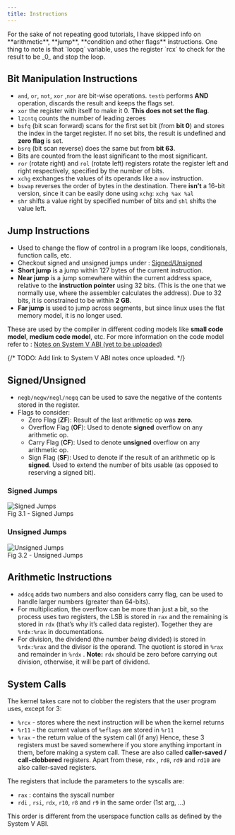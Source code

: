 ```yaml
---
title: Instructions
---
```



<Aside type="note">
    For the sake of not repeating good tutorials, I have skipped info on **arithmetic**, **jump**, **condition
    and other flags** instructions. One thing to note is that `loopq` variable, uses the register `rcx` to
    check for the result to be _0_ and stop the loop.
</Aside>

## Bit Manipulation Instructions

-   `and`, `or`, `not`, `xor` ,`nor` are bit-wise operations. `testb` performs **AND** operation, discards the
    result and keeps the flags set.
-   `xor` the register with itself to make it 0. **This does not set the flag**.
-   `lzcntq` counts the number of leading zeroes
-   `bsfq` (bit scan forward) scans for the first set bit (from **bit 0**) and stores the index in the target
    register. If no set bits, the result is undefined and **zero flag** is set.
-   `bsrq` (bit scan reverse) does the same but from **bit 63**.
-   Bits are counted from the least significant to the most significant.
-   `ror` (rotate right) and `rol` (rotate left) registers rotate the register left and right respectively,
    specified by the number of bits.
-   `xchg` exchanges the values of its operands like a `mov` instruction.
-   `bswap` reverses the order of bytes in the destination. There **isn’t** a 16-bit version, since it can be
    easily done using `xchg`: `xchg %ax %al`
-   `shr` shifts a value right by specified number of bits and `shl` shifts the value left.

## Jump Instructions

-   Used to change the flow of control in a program like loops, conditionals, function calls, etc.
-   Checkout signed and unsigned jumps under : [Signed/Unsigned](#signedunsigned)
-   **Short jump** is a jump within 127 bytes of the current instruction.
-   **Near jump** is a jump somewhere within the current address space, relative to the **instruction
    pointer** using 32 bits. (This is the one that we normally use, where the assembler calculates the
    address). Due to 32 bits, it is constrained to be within **2 GB**.
-   **Far jump** is used to jump across segments, but since linux uses the flat memory model, it is no longer
    used.

These are used by the compiler in different coding models like **small code model**, **medium code model**,
etc. For more information on the code model refer to : [Notes on System V ABI (yet to be uploaded)](#)

{/* TODO: Add link to System V ABI notes once uploaded. */}

## Signed/Unsigned

-   `negb/negw/negl/negq` can be used to save the negative of the contents stored in the register.
-   Flags to consider:
    -   Zero Flag (**ZF**): Result of the last arithmetic op was **zero**.
    -   Overflow Flag (**OF**): Used to denote **signed** overflow on any arithmetic op.
    -   Carry Flag (**CF**): Used to denote **unsigned** overflow on any arithmetic op.
    -   Sign Flag (**SF**): Used to denote if the result of an arithmetic op is **signed**. Used to extend the
        number of bits usable (as opposed to reserving a signed bit).

### Signed Jumps

<div>
    <Image src={jump_signed} alt="Signed Jumps" />
    <figcaption class="text-center">Fig 3.1 - Signed Jumps</figcaption>
</div>

### Unsigned Jumps

<div>
    <Image src={jump_unsigned} alt="Unsigned Jumps" />
    <figcaption class="text-center">Fig 3.2 - Unsigned Jumps</figcaption>
</div>

## Arithmetic Instructions

-   `addcq` adds two numbers and also considers carry flag, can be used to handle larger numbers (greater than
    64-bits).
-   For multiplication, the overflow can be more than just a bit, so the process uses two registers, the LSB
    is stored in `rax` and the remaining is stored in `rdx` (that’s why it’s called data register). Together
    they are `%rdx:%rax` in documentations.
-   For division, the dividend (the number _being_ divided) is stored in `%rdx:%rax` and the divisor is the
    operand. The quotient is stored in `%rax` and remainder in `%rdx` . **Note:** `rdx` should be zero before
    carrying out division, otherwise, it will be part of dividend.

## System Calls

The kernel takes care not to clobber the registers that the user program uses, except for 3:

-   `%rcx` - stores where the next instruction will be when the kernel returns
-   `%r11` - the current values of `%eflags` are stored in `%r11`
-   `%rax` - the return value of the system call (if any) Hence, these 3 registers must be saved somewhere if
    you store anything important in them, before making a system call. These are also called **caller-saved /
    call-clobbered** registers. Apart from these, `rdx` , `rd8`, `rd9` and `rd10` are also caller-saved
    registers.

The registers that include the parameters to the syscalls are:

-   `rax` : contains the syscall number
-   `rdi` , `rsi`, `rdx`, `r10`, `r8` and `r9` in the same order (1st arg, …)

<Aside type="note">
    This order is different from the userspace function calls as defined by the System V ABI.
</Aside>
